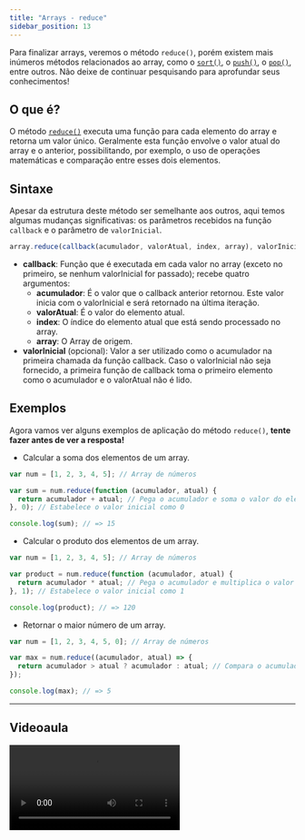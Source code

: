 ```yaml
---
title: "Arrays - reduce"
sidebar_position: 13
---
```


Para finalizar arrays, veremos o método `reduce()`, porém existem mais inúmeros métodos relacionados ao array, como o [`sort()`](https://developer.mozilla.org/en-US/docs/Web/JavaScript/Reference/Global_Objects/Array/sort), o [`push()`](https://developer.mozilla.org/en-US/docs/Web/JavaScript/Reference/Global_Objects/Array/push), o [`pop()`](https://developer.mozilla.org/en-US/docs/Web/JavaScript/Reference/Global_Objects/Array/pop), entre outros. Não deixe de continuar pesquisando para aprofundar seus conhecimentos!

## O que é?

O método [`reduce()`](https://developer.mozilla.org/en-US/docs/Web/JavaScript/Reference/Global_Objects/Array/reduce) executa uma função para cada elemento do array e retorna um valor único. Geralmente esta função envolve o valor atual do array e o anterior, possibilitando, por exemplo, o uso de operações matemáticas e comparação entre esses dois elementos.

## Sintaxe

Apesar da estrutura deste método ser semelhante aos outros, aqui temos algumas mudanças significativas: os parâmetros recebidos na função `callback` e o parâmetro de `valorInicial`.

```js
array.reduce(callback(acumulador, valorAtual, index, array), valorInicial);
```

- **callback**: Função que é executada em cada valor no array (exceto no primeiro, se nenhum valorInicial for passado); recebe quatro argumentos:
  - **acumulador**: É o valor que o callback anterior retornou. Este valor inicia com o valorInicial e será retornado na última iteração.
  - **valorAtual**: É o valor do elemento atual.
  - **index**: O índice do elemento atual que está sendo processado no array.
  - **array**: O Array de origem.
- **valorInicial** (opcional): Valor a ser utilizado como o acumulador na primeira chamada da função callback. Caso o valorInicial não seja fornecido, a primeira função de callback toma o primeiro elemento como o acumulador e o valorAtual não é lido.

## Exemplos

Agora vamos ver alguns exemplos de aplicação do método `reduce()`, **tente fazer antes de ver a resposta!**

- Calcular a soma dos elementos de um array.

```js
var num = [1, 2, 3, 4, 5]; // Array de números

var sum = num.reduce(function (acumulador, atual) {
  return acumulador + atual; // Pega o acumulador e soma o valor do elemento atual
}, 0); // Estabelece o valor inicial como 0

console.log(sum); // => 15
```

- Calcular o produto dos elementos de um array.

```js
var num = [1, 2, 3, 4, 5]; // Array de números

var product = num.reduce(function (acumulador, atual) {
  return acumulador * atual; // Pega o acumulador e multiplica o valor do elemento atual
}, 1); // Estabelece o valor inicial como 1

console.log(product); // => 120
```

- Retornar o maior número de um array.

```js
var num = [1, 2, 3, 4, 5, 0]; // Array de números

var max = num.reduce((acumulador, atual) => {
  return acumulador > atual ? acumulador : atual; // Compara o acumulador com o elemento atual e retorna o maior deles
});

console.log(max); // => 5
```

---

## Videoaula

<video src="https://www.youtube.com/embed/0wCmSVC4MKg?list=PLc77ERAwzB_0-C3oGJm0y-HPBf2dWS7UL" />

---


## Quiz

As questões abaixo fazem menção ao que você aprendeu no conteúdo escrito e no vídeo sobre `reduce()` em JS.

<Quiz
  question="1. O que o método reduce() faz?"
  answers={[
    "Retorna um novo array com todos os elementos transformados.",
    "Filtra os elementos de um array de acordo com uma condição.",
    "Executa uma função para cada elemento do array e retorna um valor único.",
    "Ordena os elementos do array.",
    "Adiciona novos elementos ao final do array.",
  ]}
  correctIndex={2}
/>

<Quiz
  question="2. O que acontece se o valorInicial não for fornecido no método reduce()?"
  answers={[
    "O método reduce() falha e retorna um erro.",
    "O valorInicial é automaticamente definido como 0.",
    "O valorInicial é automaticamente definido como 1.",
    "O primeiro elemento do array é usado como acumulador.",
    " O valorInicial é definido como null.",
  ]}
  correctIndex={3}
/>

<Quiz
  question="3. Qual é a função do acumulador no método reduce()?"
  answers={[
    "Armazenar o índice atual do array.",
    "Inicializar o array com novos valores.",
    "Armazenar o tamanho do array.",
    "Retornar o array original.",
    "Acumular o valor retornado pela execução da função callback anterior.",
  ]}
  correctIndex={4}
/>

<Quiz
  question="4. Qual dos seguintes exemplos de uso do reduce() calcula corretamente a média dos elementos de um array?"
  answers={[
    "var avg = num.reduce((x, y) => { return x + y; }) / num.length;",
    "var avg = num.reduce((x, y) => { x + y; }) / num.length;",
    "var avg = num.reduce((x, y) => { return (x + y) / num.length; });",
    "var avg = num.reduce((x, y) => { return (x + y) / num.length; }, 0);",
    "var avg = num.reduce((x, y) => { x * y; }) / num.length;",
  ]}
  correctIndex={0}
/>
